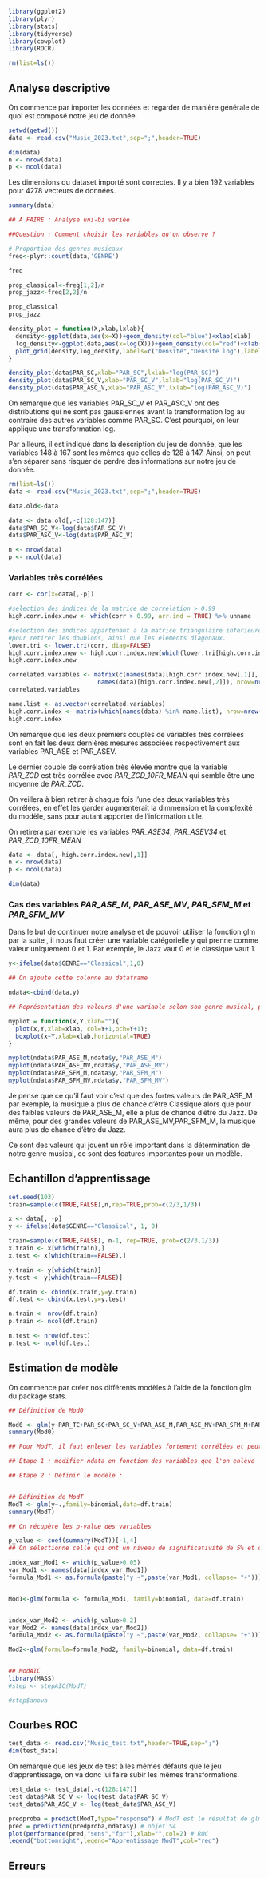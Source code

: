 
```r
library(ggplot2)
library(plyr)
library(stats)
library(tidyverse)
library(cowplot)
library(ROCR)

rm(list=ls())
```
## Analyse descriptive

On commence par importer les données et regarder de manière générale de quoi est composé notre jeu de donnée.

```r
setwd(getwd())
data <- read.csv("Music_2023.txt",sep=";",header=TRUE)

dim(data)
n <- nrow(data)
p <- ncol(data)
```

Les dimensions du dataset importé sont correctes. Il y a bien 192 variables pour 4278 vecteurs de données.


```r
summary(data)
```


```r
## A FAIRE : Analyse uni-bi variée

##Question : Comment choisir les variables qu'on observe ? 
```

```r
# Proportion des genres musicaux
freq<-plyr::count(data,'GENRE')

freq

prop_classical<-freq[1,2]/n
prop_jazz<-freq[2,2]/n

prop_classical
prop_jazz
```




```r

density_plot = function(X,xlab,lxlab){
  density<-ggplot(data,aes(x=X))+geom_density(col="blue")+xlab(xlab)
  log_density<-ggplot(data,aes(x=log(X)))+geom_density(col="red")+xlab(lxlab)
  plot_grid(density,log_density,labels=c("Densité","Densité log"),label_size=12,ncol=1,label_x = 0, label_y = 0,hjust = -0.5, vjust = -0.5)
}

density_plot(data$PAR_SC,xlab="PAR_SC",lxlab="log(PAR_SC)")
density_plot(data$PAR_SC_V,xlab="PAR_SC_V",lxlab="log(PAR_SC_V)")
density_plot(data$PAR_ASC_V,xlab="PAR_ASC_V",lxlab="log(PAR_ASC_V)")


```



On remarque que les variables PAR_SC_V et PAR_ASC_V ont des distributions qui ne sont pas gaussiennes avant la transformation log au contraire des autres variables comme PAR_SC. C'est pourquoi, on leur applique une transformation log.

Par ailleurs, il est indiqué dans la description du jeu de donnée, que les variables 148 à 167 sont les mêmes que celles de 128 à 147. Ainsi, on peut s'en séparer sans risquer de perdre des informations sur notre jeu de donnée.

```r
rm(list=ls())
data <- read.csv("Music_2023.txt",sep=";",header=TRUE)

data.old<-data

data <- data.old[,-c(128:147)]
data$PAR_SC_V<-log(data$PAR_SC_V)
data$PAR_ASC_V<-log(data$PAR_ASC_V)

n <- nrow(data)
p <- ncol(data)
```


### Variables très corrélées
```r
corr <- cor(x=data[,-p])

#selection des indices de la matrice de correlation > 0.99
high.corr.index.new <- which(corr > 0.99, arr.ind = TRUE) %>% unname

#selection des indices appartenant a la matrice triangulaire inferieure stricte,
#pour retirer les doublons, ainsi que les elements diagonaux.
lower.tri <- lower.tri(corr, diag=FALSE)
high.corr.index.new <- high.corr.index.new[which(lower.tri[high.corr.index.new]==TRUE),]
high.corr.index.new
```
```r
correlated.variables <- matrix(c(names(data)[high.corr.index.new[,1]], 
                         names(data)[high.corr.index.new[,2]]), nrow=nrow(high.corr.index.new))
correlated.variables
```

```r
name.list <- as.vector(correlated.variables)
high.corr.index <- matrix(which(names(data) %in% name.list), nrow=nrow(high.corr.index.new))
high.corr.index
```

On remarque que les deux premiers couples de variables très corrélées sont en fait
les deux dernières mesures associées respectivement aux variables PAR_ASE et PAR_ASEV.

Le dernier couple de corrélation très élevée montre que la variable *PAR_ZCD* est très corrélée
avec *PAR_ZCD_10FR_MEAN* qui semble être une moyenne de *PAR_ZCD*.

On veillera à bien retirer à chaque fois l'une des deux variables très corrélées,
en effet les garder augmenterait la dimmension et la complexité du modèle, sans pour autant
apporter de l'information utile.

On retirera par exemple les variables *PAR_ASE34*, *PAR_ASEV34* et *PAR_ZCD_10FR_MEAN*

```r
data <- data[,-high.corr.index.new[,1]]
n <- nrow(data)
p <- ncol(data)

dim(data)
```


### Cas des variables *PAR_ASE_M*, *PAR_ASE_MV*, *PAR_SFM_M* et *PAR_SFM_MV*

Dans le but de continuer notre analyse et de pouvoir utiliser la fonction glm par la suite , il nous faut créer une variable catégorielle y qui prenne comme valeur uniquement 0 et 1.
Par exemple, le Jazz vaut 0 et le classique vaut 1.

```r

y<-ifelse(data$GENRE=="Classical",1,0)

## On ajoute cette colonne au dataframe

ndata<-cbind(data,y)

## Représentation des valeurs d'une variable selon son genre musical, plot classique et boxplot.

myplot = function(x,Y,xlab=""){
  plot(x,Y,xlab=xlab, col=Y+1,pch=Y+1);
  boxplot(x~Y,xlab=xlab,horizontal=TRUE)
}

myplot(ndata$PAR_ASE_M,ndata$y,"PAR_ASE_M")    
myplot(ndata$PAR_ASE_MV,ndata$y,"PAR_ASE_MV")
myplot(ndata$PAR_SFM_M,ndata$y,"PAR_SFM_M")
myplot(ndata$PAR_SFM_MV,ndata$y,"PAR_SFM_MV")

```

Je pense que ce qu'il faut voir c'est que des fortes valeurs de PAR_ASE_M par exemple, la musique a plus de chance d'être Classique alors que pour des faibles valeurs de PAR_ASE_M, elle a plus de chance d'être du Jazz.
De même, pour des grandes valeurs de PAR_ASE_MV,PAR_SFM_M, la musique aura plus de chance d'être du Jazz.

Ce sont des valeurs qui jouent un rôle important dans la détermination de notre genre musical, ce sont des features importantes pour un modèle.




## Echantillon d'apprentissage
```r
set.seed(103)
train=sample(c(TRUE,FALSE),n,rep=TRUE,prob=c(2/3,1/3))

x <- data[, -p]
y <- ifelse(data$GENRE=="Classical", 1, 0)

train=sample(c(TRUE,FALSE), n-1, rep=TRUE, prob=c(2/3,1/3))
x.train <- x[which(train),]
x.test <- x[which(train==FALSE),]

y.train <- y[which(train)]
y.test <- y[which(train==FALSE)]

df.train <- cbind(x.train,y=y.train)
df.test <- cbind(x.test,y=y.test)

n.train <- nrow(df.train)
p.train <- ncol(df.train)

n.test <- nrow(df.test)
p.test <- ncol(df.test)
```

## Estimation de modèle

On commence par créer nos différents modèles à l'aide de la fonction glm du package stats.



```r

## Définition de Mod0

Mod0 <- glm(y~PAR_TC+PAR_SC+PAR_SC_V+PAR_ASE_M,PAR_ASE_MV+PAR_SFM_M+PAR_SFM_MV,family=binomial, data=df.train)
summary(Mod0)

## Pour ModT, il faut enlever les variables fortement corrélées et peut être aussi les autres qui sont évoquées.

## Étape 1 : modifier ndata en fonction des variables que l'on enlève

## Étape 2 : Définir le modèle :


## Définition de ModT
ModT <- glm(y~.,family=binomial,data=df.train)
summary(ModT)

## On récupère les p-value des variables

p_value <- coef(summary(ModT))[-1,4]
## On sélectionne celle qui ont un niveau de significativité de 5% et on crée la formule de notre modèle Mod1

index_var_Mod1 <- which(p_value>0.05)
var_Mod1 <- names(data[index_var_Mod1])
formula_Mod1 <- as.formula(paste("y ~",paste(var_Mod1, collapse= "+")))


Mod1<-glm(formula <- formula_Mod1, family=binomial, data=df.train)


index_var_Mod2 <- which(p_value>0.2)
var_Mod2 <- names(data[index_var_Mod2])
formula_Mod2 <- as.formula(paste("y ~",paste(var_Mod2, collapse= "+")))

Mod2<-glm(formula=formula_Mod2, family=binomial, data=df.train)


## ModAIC
library(MASS)
#step <- stepAIC(ModT)

```
```r
#step$anova
```


## Courbes ROC
```r
test_data <- read.csv("Music_test.txt",header=TRUE,sep=";")
dim(test_data)
```
On remarque que les jeux de test à les mêmes défauts que le jeu d'apprentissage, on va donc lui faire subir les mêmes transformations.

```r
test_data <- test_data[,-c(128:147)]
test_data$PAR_SC_V <- log(test_data$PAR_SC_V)
test_data$PAR_ASC_V <- log(test_data$PAR_ASC_V)

```
```r

predproba = predict(ModT,type="response") # ModT est le résultat de glm
pred = prediction(predproba,ndata$y) # objet S4
plot(performance(pred,"sens","fpr"),xlab="",col=2) # ROC
legend("bottomright",legend="Apprentissage ModT",col="red")
```

## Erreurs